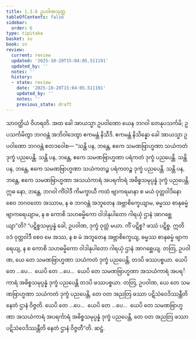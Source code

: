 ```yaml
---
title: 1.3.6 ဥပဝါဏသုတ္တ
tableOfContents: false
sidebar:
  order: 6
type: tipitaka
basket: su
book: sn
review:
  current: review
  updated: '2025-10-20T15:04:05.511191'
  updated_by: ''
  notes: ''
  history:
  - state: review
    date: '2025-10-20T15:04:05.511191'
    updated_by: ''
    notes: ''
    previous_state: draft
---
```



<DynamicBreadcrumb />


<ReviewStatus review={frontmatter.review} showDetails={true} />

<HypothesisAnnotation frontmatter={frontmatter} />

<Division number="26" book="sn" e="ch" v="18" p="283">

<Paragraph number="180" book="sn">
သာဝတ္ထိယံ ဝိဟရတိ. အထ ခေါ အာယသ္မာ ဥပဝါဏော ယေန ဘဂဝါ တေနုပသင်္ကမိ; ဥပသင်္ကမိတွာ ဘဂဝန္တံ အဘိဝါဒေတွာ ဧကမန္တံ နိသီဒိ. ဧကမန္တံ နိသိန္နော ခေါ အာယသ္မာ ဥပဝါဏော ဘဂဝန္တံ ဧတဒဝေါစ—
</Paragraph>

<Paragraph number="181" book="sn">
“သန္တိ ပန, ဘန္တေ, ဧကေ သမဏဗြာဟ္မဏာ သယံကတံ ဒုက္ခံ ပညပေန္တိ. သန္တိ ပန, ဘန္တေ, ဧကေ သမဏဗြာဟ္မဏာ ပရံကတံ ဒုက္ခံ ပညပေန္တိ. သန္တိ ပန, ဘန္တေ, ဧကေ သမဏဗြာဟ္မဏာ သယံကတဉ္စ ပရံကတဉ္စ ဒုက္ခံ ပညပေန္တိ. သန္တိ ပန, ဘန္တေ, ဧကေ သမဏဗြာဟ္မဏာ အသယံကာရံ အပရင်္ကာရံ အဓိစ္စသမုပ္ပန္နံ ဒုက္ခံ ပညပေန္တိ. ဣဓ နော, ဘန္တေ, ဘဂဝါ ကိံဝါဒီ ကိမက္ခာယီ ကထံ ဗျာကရမာနာ စ မယံ ဝုတ္တဝါဒိနော စေဝ ဘဂဝတော အဿာမ, န စ ဘဂဝန္တံ အဘူတေန အဗ္ဘာစိက္ခေယျာမ, ဓမ္မဿ စာနုဓမ္မံ ဗျာကရေယျာမ, န စ ကောစိ သဟဓမ္မိကော ဝါဒါနုပါတော ဂါရယှံ ဌာနံ အာဂစ္ဆေယျာ”တိ?
</Paragraph>

<Paragraph number="182" book="sn">
“ပဋိစ္စသမုပ္ပန္နံ ခေါ, ဥပဝါဏ, ဒုက္ခံ ဝုတ္တံ မယာ. ကိံ ပဋိစ္စ? ဖဿံ ပဋိစ္စ. ဣတိ ဝဒံ ဝုတ္တဝါဒီ စေဝ မေ အဿ, န စ မံ အဘူတေန အဗ္ဘာစိက္ခေယျ, ဓမ္မဿ စာနုဓမ္မံ ဗျာကရေယျ, န စ ကောစိ သဟဓမ္မိကော ဝါဒါနုပါတော ဂါရယှံ ဌာနံ အာဂစ္ဆေယျ.
</Paragraph>

<Paragraph number="183" book="sn">
တတြ, ဥပဝါဏ, ယေ တေ သမဏဗြာဟ္မဏာ သယံကတံ ဒုက္ခံ ပညပေန္တိ, တဒပိ ဖဿပစ္စယာ. ယေပိ တေ …ပေ…  ယေပိ တေ …ပေ…  ယေပိ တေ သမဏဗြာဟ္မဏာ အသယံကာရံ အပရင်္ကာရံ အဓိစ္စသမုပ္ပန္နံ ဒုက္ခံ ပညပေန္တိ တဒပိ ဖဿပစ္စယာ.
</Paragraph>

<Paragraph number="184" book="sn">
တတြ, ဥပဝါဏ, ယေ တေ သမဏဗြာဟ္မဏာ သယံကတံ ဒုက္ခံ ပညပေန္တိ, တေ ဝတ အညတြ ဖဿာ ပဋိသံဝေဒိဿန္တီတိ နေတံ ဌာနံ ဝိဇ္ဇတိ. ယေပိ တေ …ပေ…  ယေပိ တေ …ပေ…  ယေပိ တေ သမဏဗြာဟ္မဏာ အသယံကာရံ အပရင်္ကာရံ အဓိစ္စသမုပ္ပန္နံ ဒုက္ခံ ပညပေန္တိ, တေ ဝတ အညတြ ဖဿာ ပဋိသံဝေဒိဿန္တီတိ နေတံ ဌာနံ ဝိဇ္ဇတီ”တိ.

</Paragraph>
</Division>

<Paragraph number="185" type="center" book="sn">
ဆဋ္ဌံ.
</Paragraph>